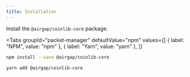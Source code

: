 ```yaml
---
title: Installation
---
```



Install the `@airgap/coinlib-core` package.

<Tabs
  groupId="packet-manager"
  defaultValue="npm"
  values={[
    { label: "NPM", value: "npm" },
    { label: "Yarn", value: "yarn" },
  ]}
>
<TabItem value="npm">

```bash
npm install --save @airgap/coinlib-core
```

</TabItem>
<TabItem value="yarn">

```bash
yarn add @airgap/coinlib-core
```

</TabItem>
</Tabs>
